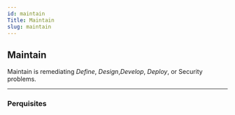 ```yaml
---
id: maintain
Title: Maintain
slug: maintain
---
```


## Maintain

Maintain is remediating *Define*, *Design*,*Develop*, *Deploy*, or Security problems.

---

### Perquisites
